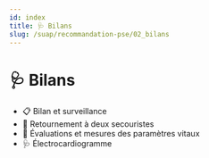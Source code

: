 ---
id: index
title: 🩺 Bilans
slug: /suap/recommandation-pse/02_bilans
---


# 🩺 Bilans

- <Link to="/docs/suap/recommandation-pse/02_bilans/bilans-et-surveillance">📋 Bilan et surveillance</Link>
- <Link to="/docs/suap/recommandation-pse/02_bilans/retournements">🔄 Retournement à deux secouristes</Link>
- <Link to="/docs/suap/recommandation-pse/02_bilans/evaluations-et-mesures-vitales">🧪 Évaluations et mesures des paramètres vitaux</Link>
- <Link to="/docs/suap/recommandation-pse/02_bilans/electrocardiogramme"> 🩺 Électrocardiogramme </Link>
